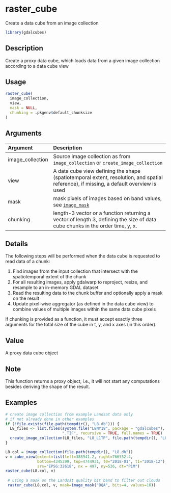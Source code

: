 # raster_cube

Create a data cube from an image collection



```r
library(gdalcubes)
```

## Description

Create a proxy data cube, which loads data from a given image collection according to a data cube view


## Usage


```r
raster_cube(
  image_collection,
  view,
  mask = NULL,
  chunking = .pkgenv$default_chunksize
)

```


## Arguments

| Argument    | Description                       |
|:------------|:----------------------------------|
| image_collection | Source image collection as from `image_collection` or `create_image_collection` |
| view | A data cube view defining the shape (spatiotemporal extent, resolution, and spatial reference), if missing, a default overview is used |
| mask | mask pixels of images based on band values, see [`image_mask`](image_mask.Rmd) |
| chunking | length-3 vector or a function returning a vector of length 3, defining the size of data cube chunks in the order time, y, x. |


## Details

The following steps will be performed when the data cube is requested to read data of a chunk:

 1. Find images from the input collection that intersect with the spatiotemporal extent of the chunk
 2. For all resulting images, apply gdalwarp to reproject, resize, and resample to an in-memory GDAL dataset
 3. Read the resulting data to the chunk buffer and optionally apply a mask on the result
 4. Update pixel-wise aggregator (as defined in the data cube view) to combine values of multiple images within the same data cube pixels

If chunking is provided as a function, it must accept exactly three arguments for the total size of the cube in t, y, and x axes (in this order).


## Value

A proxy data cube object


## Note

This function returns a proxy object, i.e., it will not start any computations besides deriving the shape of the result.


## Examples


```r
# create image collection from example Landsat data only 
# if not already done in other examples
if (!file.exists(file.path(tempdir(), "L8.db"))) {
  L8_files <- list.files(system.file("L8NY18", package = "gdalcubes"),
                         ".TIF", recursive = TRUE, full.names = TRUE)
  create_image_collection(L8_files, "L8_L1TP", file.path(tempdir(), "L8.db"), quiet = TRUE) 
}

L8.col = image_collection(file.path(tempdir(), "L8.db"))
v = cube_view(extent=list(left=388941.2, right=766552.4, 
              bottom=4345299, top=4744931, t0="2018-01", t1="2018-12"),
              srs="EPSG:32618", nx = 497, ny=526, dt="P1M")
raster_cube(L8.col, v)
 
 # using a mask on the Landsat quality bit band to filter out clouds
 raster_cube(L8.col, v, mask=image_mask("BQA", bits=4, values=16))
 
```



